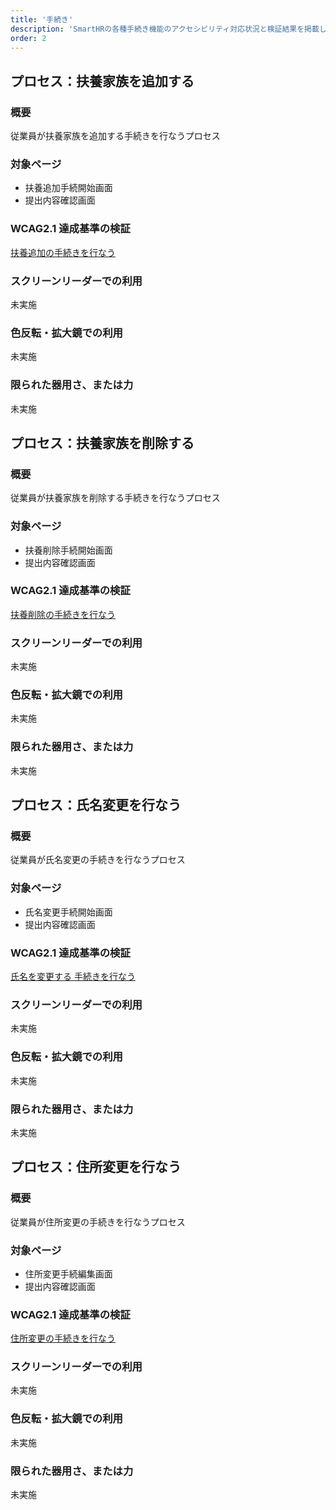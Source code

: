 ```yaml
---
title: '手続き'
description: 'SmartHRの各種手続き機能のアクセシビリティ対応状況と検証結果を掲載しています。'
order: 2
---
```



## プロセス：扶養家族を追加する
### 概要

従業員が扶養家族を追加する手続きを行なうプロセス

### 対象ページ
* 扶養追加手続開始画面
* 提出内容確認画面


### WCAG2.1 達成基準の検証

[扶養追加の手続きを行なう](./202405-add-dependents/)

 
### スクリーンリーダーでの利用

未実施

### 色反転・拡大鏡での利用

未実施


### 限られた器用さ、または力

未実施


## プロセス：扶養家族を削除する
### 概要

従業員が扶養家族を削除する手続きを行なうプロセス


### 対象ページ
* 扶養削除手続開始画面
* 提出内容確認画面


### WCAG2.1 達成基準の検証

[扶養削除の手続きを行なう](./202405-del-dependents/)


### スクリーンリーダーでの利用

未実施


### 色反転・拡大鏡での利用

未実施


### 限られた器用さ、または力

未実施


## プロセス：氏名変更を行なう
### 概要

従業員が氏名変更の手続きを行なうプロセス


### 対象ページ

* 氏名変更手続開始画面
* 提出内容確認画面


### WCAG2.1 達成基準の検証

[氏名を変更する 手続きを行なう ](./202405-name-change/)


### スクリーンリーダーでの利用

未実施


### 色反転・拡大鏡での利用

未実施


### 限られた器用さ、または力

未実施


## プロセス：住所変更を行なう
### 概要

従業員が住所変更の手続きを行なうプロセス


### 対象ページ

* 住所変更手続編集画面
* 提出内容確認画面


### WCAG2.1 達成基準の検証

[住所変更の手続きを行なう](./202405-change-address/)


### スクリーンリーダーでの利用

未実施


### 色反転・拡大鏡での利用

未実施


### 限られた器用さ、または力

未実施
